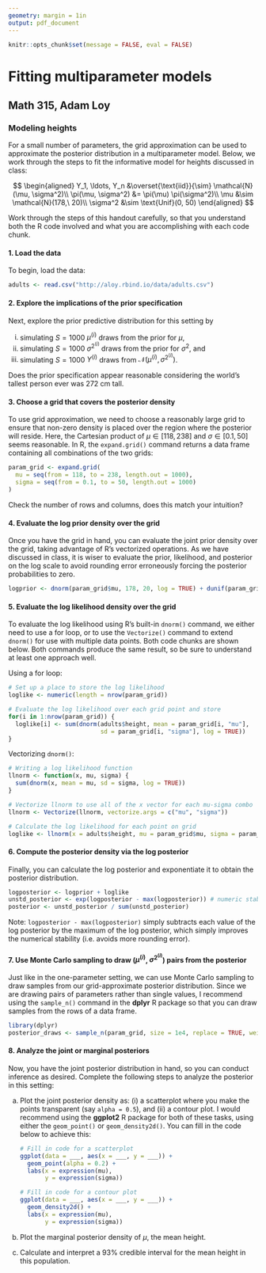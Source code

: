 ```yaml
---
geometry: margin = 1in
output: pdf_document
---
```



```r
knitr::opts_chunk$set(message = FALSE, eval = FALSE)
```

\pagenumbering{gobble} 

# Fitting multiparameter models
## Math 315, Adam Loy

### Modeling heights

For a small number of parameters, the grid approximation can be used to approximate the posterior distribution in a multiparameter model. Below, we work through the steps to fit the informative model for heights discussed in class:

$$
\begin{aligned}
Y_1, \ldots, Y_n &\overset{\text{iid}}{\sim} \mathcal{N}(\mu, \sigma^2)\\
\pi(\mu, \sigma^2) &= \pi(\mu) \pi(\sigma^2)\\
\mu &\sim \mathcal{N}(178,\ 20)\\
\sigma^2 &\sim \text{Unif}(0, 50)
\end{aligned}
$$

Work through the steps of this handout carefully, so that you understand both the R code involved and what you are accomplishing with each code chunk.

#### 1. Load the data

To begin, load the data:

```r
adults <- read.csv("http://aloy.rbind.io/data/adults.csv")
```

#### 2. Explore the implications of the prior specification

Next, explore the prior predictive distribution for this setting by

i. simulating $S=1000$ $\mu^{(i)}$ draws from the prior for $\mu$,
ii. simulating $S=1000$ $\sigma^{2^{(i)}}$ draws from the prior for $\sigma^2$, and
iii. simulating $S=1000$ $Y^{(i)}$ draws from $\mathcal{N}(\mu^{(i)}, \sigma^{2^{(i)}})$.

Does the prior specification appear reasonable considering the world's tallest person ever was 272 cm tall.

#### 3. Choose a grid that covers the posterior density

To use grid approximation, we need to choose a reasonably large grid to ensure that non-zero density is placed over the region where the posterior will reside. Here, the Cartesian product of $\mu \in [118, 238]$ and $\sigma \in [0.1, 50]$ seems reasonable. In R, the `expand.grid()` command returns a data frame containing all combinations of the two grids:

```r
param_grid <- expand.grid(
  mu = seq(from = 118, to = 238, length.out = 1000), 
  sigma = seq(from = 0.1, to = 50, length.out = 1000)
)
```

Check the number of rows and columns, does this match your intuition?

#### 4. Evaluate the log prior density over the grid

Once you have the grid in hand, you can evaluate the joint prior density over the grid, taking advantage of R's vectorized operations. As we have discussed in class, it is wiser to evaluate the prior, likelihood, and posterior on the log scale to avoid rounding error erroneously forcing the posterior probabilities to zero.

```r
logprior <- dnorm(param_grid$mu, 178, 20, log = TRUE) + dunif(param_grid$sigma, 0, 50, log = TRUE)
```


#### 5. Evaluate the log likelihood density over the grid

To evaluate the log likelihood using R's built-in `dnorm()` command, we either need to use a for loop, or to use the `Vectorize()` command to extend `dnorm()` for use with multiple data points. Both code chunks are shown below. Both commands produce the same result, so be sure to understand at least one approach well.

Using a for loop:
```r
# Set up a place to store the log likelihood
loglike <- numeric(length = nrow(param_grid))

# Evaluate the log likelihood over each grid point and store
for(i in 1:nrow(param_grid)) {
  loglike[i] <- sum(dnorm(adults$height, mean = param_grid[i, "mu"], 
                          sd = param_grid[i, "sigma"], log = TRUE))
}
```

Vectorizing `dnorm()`:

```r
# Writing a log likelihood function
llnorm <- function(x, mu, sigma) { 
  sum(dnorm(x, mean = mu, sd = sigma, log = TRUE))
}

# Vectorize llnorm to use all of the x vector for each mu-sigma combo
llnorm <- Vectorize(llnorm, vectorize.args = c("mu", "sigma"))

# Calculate the log likelihood for each point on grid
loglike <- llnorm(x = adults$height, mu = param_grid$mu, sigma = param_grid$sigma)
```



#### 6. Compute the posterior density via the log posterior

Finally, you can calculate the log posterior and exponentiate it to obtain the posterior distribution.

```r
logposterior <- logprior + loglike
unstd_posterior <- exp(logposterior - max(logposterior)) # numeric stability
posterior <- unstd_posterior / sum(unstd_posterior)
```

Note: `logposterior - max(logposterior)` simply subtracts each value of the log posterior by the maximum of the log posterior, which simply improves the numerical stability (i.e. avoids more rounding error).


#### 7. Use Monte Carlo sampling to draw ($\mu^{(i)}$, $\sigma^{2^{(i)}}$) pairs from the posterior

Just like in the one-parameter setting, we can use Monte Carlo sampling to draw samples from our grid-approximate posterior distribution. Since we are drawing pairs of parameters rather than single values, I recommend using the `sample_n()` command in the **dplyr** R package so that you can draw samples from the rows of a data frame.

```r
library(dplyr) 
posterior_draws <- sample_n(param_grid, size = 1e4, replace = TRUE, weight = posterior)
```

#### 8. Analyze the joint or marginal posteriors

Now, you have the joint posterior distribution in hand, so you can conduct inference as desired. Complete the following steps to analyze the posterior in this setting:

a. Plot the joint posterior density as: (i) a scatterplot where you make the points transparent (say `alpha = 0.5`), and (ii) a contour plot. I would recommend using the **ggplot2** R package for both of these tasks, using either the `geom_point()` or `geom_density2d()`. You can fill in the code below to achieve this:

    ```r
    # Fill in code for a scatterplot
    ggplot(data = ___, aes(x = ___, y = ___)) +
      geom_point(alpha = 0.2) +
      labs(x = expression(mu),
           y = expression(sigma))
    
    # Fill in code for a contour plot
    ggplot(data = ___, aes(x = ___, y = ___)) +
      geom_density2d() +
      labs(x = expression(mu),
           y = expression(sigma))
    ```


b. Plot the marginal posterior density of $\mu$, the mean height.

c. Calculate and interpret a 93% credible interval for the mean height in this population.